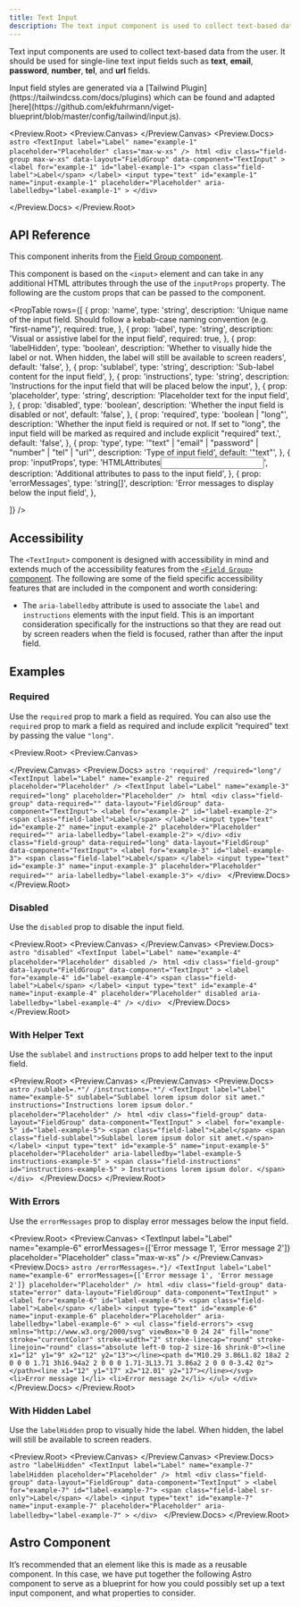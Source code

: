 ```yaml
---
title: Text Input
description: The text input component is used to collect text-based data from the user.
---
```



Text input components are used to collect text-based data from the user. It should be used for single-line text input fields such as **text**, **email**, **password**, **number**, **tel**, and **url** fields.

<Aside>
  Input field styles are generated via a [Tailwind
  Plugin](https://tailwindcss.com/docs/plugins) which can be found and adapted
  [here](https://github.com/ekfuhrmann/viget-blueprint/blob/master/config/tailwind/input.js).
</Aside>

<Preview.Root>
  <Preview.Canvas>
    <TextInput
      label="Label"
      name="example-1"
      placeholder="Placeholder"
      class="max-w-xs"
    />
  </Preview.Canvas>
  <Preview.Docs>
    <Tabs>
      <TabItem label="Astro" icon="astro">
        ```astro
        <TextInput
          label="Label"
          name="example-1"
          placeholder="Placeholder"
          class="max-w-xs"
        />
        ```
      </TabItem>
      <TabItem label="Compiled" icon="seti:html">
        ```html
        <div
          class="field-group max-w-xs"
          data-layout="FieldGroup"
          data-component="TextInput"
        >
          <label for="example-1" id="label-example-1">
            <span class="field-label">Label</span>
          </label>
          <input
            type="text"
            id="example-1"
            name="input-example-1"
            placeholder="Placeholder"
            aria-labelledby="label-example-1"
          >
        </div>
        ```
      </TabItem>
    </Tabs>

  </Preview.Docs>
</Preview.Root>

## API Reference

This component inherits from the [Field Group component](/forms/field-group/).

This component is based on the `<input>` element and can take in any additional HTML attributes through the use of the `inputProps` property. The following are the custom props that can be passed to the component.

<PropTable
  rows={[
    {
      prop: 'name',
      type: 'string',
      description:
        'Unique name of the input field. Should follow a kebab-case naming convention (e.g. "first-name")',
      required: true,
    },
    {
      prop: 'label',
      type: 'string',
      description: 'Visual or assistive label for the input field',
      required: true,
    },
    {
      prop: 'labelHidden',
      type: 'boolean',
      description:
        'Whether to visually hide the label or not. When hidden, the label will still be available to screen readers',
      default: 'false',
    },
    {
      prop: 'sublabel',
      type: 'string',
      description: 'Sub-label content for the input field',
    },
    {
      prop: 'instructions',
      type: 'string',
      description:
        'Instructions for the input field that will be placed below the input',
    },
    {
      prop: 'placeholder',
      type: 'string',
      description: 'Placeholder text for the input field',
    },
    {
      prop: 'disabled',
      type: 'boolean',
      description: 'Whether the input field is disabled or not',
      default: 'false',
    },
    {
      prop: 'required',
      type: 'boolean | "long"',
      description:
        'Whether the input field is required or not. If set to "long", the input field will be marked as required and include explicit "required" text.',
      default: 'false',
    },
    {
      prop: 'type',
      type: '"text" | "email" | "password" | "number" | "tel" | "url"',
      description: 'Type of input field',
      default: '"text"',
    },
    {
      prop: 'inputProps',
      type: 'HTMLAttributes<input>',
      description: 'Additional attributes to pass to the input field',
    },
    {
      prop: 'errorMessages',
      type: 'string[]',
      description: 'Error messages to display below the input field',
    },

]}
/>

## Accessibility

The `<TextInput>` component is designed with accessibility in mind and extends much of the accessibility features from the [`<Field Group>` component](/forms/field-group/#accessibility). The following are some of the field specific accessibility features that are included in the component and worth considering:

- The `aria-labelledby` attribute is used to associate the `label` and `instructions` elements with the input field. This is an important consideration specifically for the instructions so that they are read out by screen readers when the field is focused, rather than after the input field.

## Examples

### Required

Use the `required` prop to mark a field as required. You can also use the `required` prop to mark a field as required and include explicit “required” text by passing the value `"long"`.

<Preview.Root>
  <Preview.Canvas>
    <div class="flex flex-wrap gap-24">
      <TextInput
        label="Label"
        name="example-2"
        required
        placeholder="Placeholder"
        class="flex-1"
      />
      <TextInput
        label="Label"
        name="example-3"
        required="long"
        placeholder="Placeholder"
        class="flex-1"
      />
    </div>
  </Preview.Canvas>
  <Preview.Docs>
    <Tabs>
      <TabItem label="Astro" icon="astro">
        ```astro 'required' /required="long"/
        <TextInput
          label="Label"
          name="example-2"
          required
          placeholder="Placeholder"
        />
        <TextInput
          label="Label"
          name="example-3"
          required="long"
          placeholder="Placeholder"
        />
        ```
      </TabItem>
      <TabItem label="Compiled" icon="seti:html">
        ```html
        <div class="field-group" data-required="" data-layout="FieldGroup" data-component="TextInput">
          <label for="example-2" id="label-example-2">
            <span class="field-label">Label</span>
          </label>
          <input type="text" id="example-2" name="input-example-2" placeholder="Placeholder" required="" aria-labelledby="label-example-2">
        </div>
        <div class="field-group" data-required="long" data-layout="FieldGroup" data-component="TextInput">
          <label for="example-3" id="label-example-3">
            <span class="field-label">Label</span>
          </label>
          <input type="text" id="example-3" name="input-example-3" placeholder="Placeholder" required="" aria-labelledby="label-example-3">
        </div>
        ```
      </TabItem>
    </Tabs>
  </Preview.Docs>
</Preview.Root>

### Disabled

Use the `disabled` prop to disable the input field.

<Preview.Root>
  <Preview.Canvas>
    <TextInput
      label="Label"
      name="example-4"
      placeholder="Placeholder"
      disabled
      class="max-w-xs"
    />
  </Preview.Canvas>
  <Preview.Docs>
    <Tabs>
      <TabItem label="Astro" icon="astro">
        ```astro "disabled"
        <TextInput
          label="Label"
          name="example-4"
          placeholder="Placeholder"
          disabled
        />
        ```
      </TabItem>
      <TabItem label="Compiled" icon="seti:html">
        ```html
        <div
          class="field-group"
          data-layout="FieldGroup"
          data-component="TextInput"
        >
          <label for="example-4" id="label-example-4">
            <span class="field-label">Label</span>
          </label>
          <input
            type="text"
            id="example-4"
            name="input-example-4"
            placeholder="Placeholder"
            disabled
            aria-labelledby="label-example-4"
          />
        </div>
        ```
      </TabItem>
    </Tabs>
  </Preview.Docs>
</Preview.Root>

### With Helper Text

Use the `sublabel` and `instructions` props to add helper text to the input field.

<Preview.Root>
  <Preview.Canvas>
    <TextInput
      label="Label"
      name="example-5"
      sublabel="Sublabel lorem ipsum dolor sit amet."
      instructions="Instructions lorem ipsum dolor."
      placeholder="Placeholder"
      class="max-w-xs"
    />
  </Preview.Canvas>
  <Preview.Docs>
    <Tabs>
      <TabItem label="Astro" icon="astro">
        ```astro /sublabel=.*"/ /instructions=.*"/
        <TextInput
          label="Label"
          name="example-5"
          sublabel="Sublabel lorem ipsum dolor sit amet."
          instructions="Instructions lorem ipsum dolor."
          placeholder="Placeholder"
        />
        ```
      </TabItem>
      <TabItem label="Compiled" icon="seti:html">
        ```html
        <div
          class="field-group"
          data-layout="FieldGroup"
          data-component="TextInput"
        >
          <label for="example-5" id="label-example-5">
            <span class="field-label">Label</span>
            <span class="field-sublabel">Sublabel lorem ipsum dolor sit amet.</span>
          </label>
          <input
            type="text"
            id="example-5"
            name="input-example-5"
            placeholder="Placeholder"
            aria-labelledby="label-example-5 instructions-example-5"
          >
          <span
            class="field-instructions" id="instructions-example-5"
          >
            Instructions lorem ipsum dolor.
          </span>
        </div>
        ```
      </TabItem>
    </Tabs>
  </Preview.Docs>
</Preview.Root>

### With Errors

Use the `errorMessages` prop to display error messages below the input field.

<Preview.Root>
  <Preview.Canvas>
    <TextInput
      label="Label"
      name="example-6"
      errorMessages={['Error message 1', 'Error message 2']}
      placeholder="Placeholder"
      class="max-w-xs"
    />
  </Preview.Canvas>
  <Preview.Docs>
    <Tabs>
      <TabItem label="Astro" icon="astro">
        ```astro /errorMessages=.*}/
        <TextInput
          label="Label"
          name="example-6"
          errorMessages={['Error message 1', 'Error message 2']}
          placeholder="Placeholder"
        />
        ```
      </TabItem>
      <TabItem label="Compiled" icon="seti:html">
        ```html
        <div
          class="field-group"
          data-state="error"
          data-layout="FieldGroup"
          data-component="TextInput"
        >
          <label for="example-6" id="label-example-6">
            <span class="field-label">Label</span>
          </label>
          <input
            type="text"
            id="example-6"
            name="input-example-6"
            placeholder="Placeholder"
            aria-labelledby="label-example-6"
          >
          <ul class="field-errors">
            <svg xmlns="http://www.w3.org/2000/svg" viewBox="0 0 24 24" fill="none" stroke="currentColor" stroke-width="2" stroke-linecap="round" stroke-linejoin="round" class="absolute left-0 top-2 size-16 shrink-0"><line x1="12" y1="9" x2="12" y2="13"></line><path d="M10.29 3.86L1.82 18a2 2 0 0 0 1.71 3h16.94a2 2 0 0 0 1.71-3L13.71 3.86a2 2 0 0 0-3.42 0z"></path><line x1="12" y1="17" x2="12.01" y2="17"></line></svg>
            <li>Error message 1</li>
            <li>Error message 2</li>
          </ul>
        </div>
        ```
      </TabItem>
    </Tabs>
  </Preview.Docs>
</Preview.Root>

### With Hidden Label

Use the `labelHidden` prop to visually hide the label. When hidden, the label will still be available to screen readers.

<Preview.Root>
  <Preview.Canvas>
    <TextInput
      label="Label"
      name="example-7"
      labelHidden
      placeholder="Placeholder"
      class="max-w-xs"
    />
  </Preview.Canvas>
  <Preview.Docs>
    <Tabs>
      <TabItem label="Astro" icon="astro">
        ```astro "labelHidden"
        <TextInput
          label="Label"
          name="example-7"
          labelHidden
          placeholder="Placeholder"
        />
        ```
      </TabItem>
      <TabItem label="Compiled" icon="seti:html">
        ```html
        <div
          class="field-group"
          data-layout="FieldGroup"
          data-component="TextInput"
        >
          <label for="example-7" id="label-example-7">
            <span class="field-label sr-only">Label</span>
          </label>
          <input
            type="text"
            id="example-7"
            name="input-example-7"
            placeholder="Placeholder"
            aria-labelledby="label-example-7"
          >
        </div>
        ```
      </TabItem>
    </Tabs>
  </Preview.Docs>
</Preview.Root>

## Astro Component

It’s recommended that an element like this is made as a reusable component. In this case, we have put together the following Astro component to serve as a blueprint for how you could possibly set up a text input component, and what properties to consider.

<Code code={TextInputRaw} lang="astro" title="TextInput.astro" />
